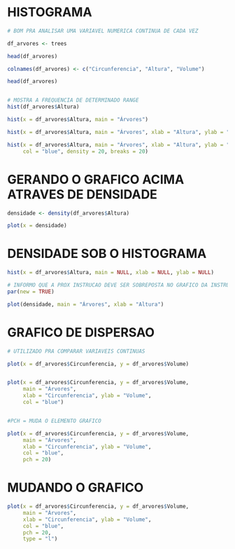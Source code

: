 

# HISTOGRAMA
```r

# BOM PRA ANALISAR UMA VARIAVEL NUMERICA CONTINUA DE CADA VEZ

df_arvores <- trees

head(df_arvores)

colnames(df_arvores) <- c("Circunferencia", "Altura", "Volume")

head(df_arvores)


# MOSTRA A FREQUENCIA DE DETERMINADO RANGE
hist(df_arvores$Altura)

hist(x = df_arvores$Altura, main = "Árvores")

hist(x = df_arvores$Altura, main = "Árvores", xlab = "Altura", ylab = "Frequência")

hist(x = df_arvores$Altura, main = "Árvores", xlab = "Altura", ylab = "Frequência",
     col = "blue", density = 20, breaks = 20)

```


# GERANDO O GRAFICO ACIMA ATRAVES DE DENSIDADE
```r

densidade <- density(df_arvores$Altura)

plot(x = densidade)

```

# DENSIDADE SOB O HISTOGRAMA
```r

hist(x = df_arvores$Altura, main = NULL, xlab = NULL, ylab = NULL)

# INFORMO QUE A PROX INSTRUCAO DEVE SER SOBREPOSTA NO GRAFICO DA INSTRUCAO ANTERIOR
par(new = TRUE)

plot(densidade, main = "Árvores", xlab = "Altura")


```


# GRAFICO DE DISPERSAO
```r

# UTILIZADO PRA COMPARAR VARIAVEIS CONTINUAS

plot(x = df_arvores$Circunferencia, y = df_arvores$Volume)


plot(x = df_arvores$Circunferencia, y = df_arvores$Volume,
     main = "Árvores",
     xlab = "Circunferencia", ylab = "Volume",
     col = "blue")


#PCH = MUDA O ELEMENTO GRAFICO

plot(x = df_arvores$Circunferencia, y = df_arvores$Volume,
     main = "Árvores",
     xlab = "Circunferencia", ylab = "Volume",
     col = "blue",
     pch = 20)

```


# MUDANDO O GRAFICO 
```r

plot(x = df_arvores$Circunferencia, y = df_arvores$Volume,
     main = "Árvores",
     xlab = "Circunferencia", ylab = "Volume",
     col = "blue",
     pch = 20,
     type = "l")

```

